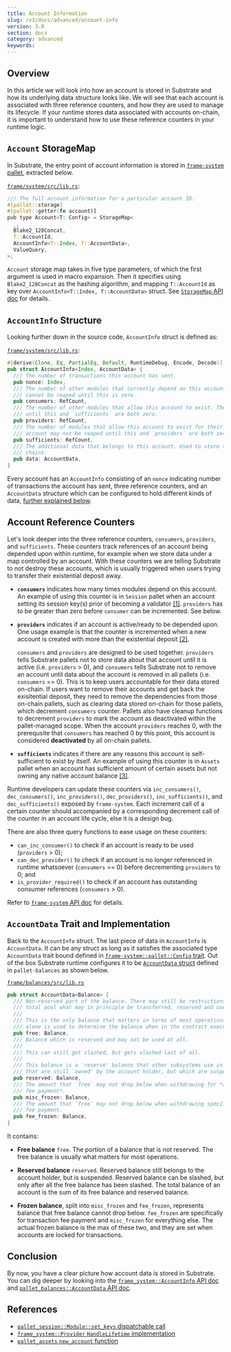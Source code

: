 ```yaml
---
title: Account Information
slug: /v3/docs/advanced/account-info
version: 3.0 
section: docs
category: advanced
keywords:
---
```


## Overview

In this article we will look into how an account is stored in Substrate and how its underlying data
structure looks like. We will see that each account is associated with three reference counters, and
how they are used to manage its lifecycle. If your runtime stores data associated with accounts
on-chain, it is important to understand how to use these reference counters in your runtime logic.

## `Account` StorageMap

In Substrate, the entry point of account information is stored in
[`frame-system` pallet](/rustdocs/latest/frame_system),
extracted below.

[`frame/system/src/lib.rs`](/rustdocs/latest/src/frame_system/lib.rs.html#530):

```rust
/// The full account information for a particular account ID.
#[pallet::storage]
#[pallet::getter(fn account)]
pub type Account<T: Config> = StorageMap<
  _,
  Blake2_128Concat,
  T::AccountId,
  AccountInfo<T::Index, T::AccountData>,
  ValueQuery,
>;
```

`Account` storage map takes in five type parameters, of which the first argument is used in macro
expansion. Then it specifies using `Blake2_128Concat` as the hashing algorithm, and mapping
`T::AccountId` as key over `AccountInfo<T::Index, T::AccountData>` struct. See
[`StorageMap` API doc](/rustdocs/latest/frame_support/storage/types/struct.StorageMap.html#impl)
for details.

## `AccountInfo` Structure

Looking further down in the source code, `AccountInfo` struct is defined as:

[`frame/system/src/lib.rs`](/rustdocs/latest/src/frame_system/lib.rs.html#788-803):

```rust
#[derive(Clone, Eq, PartialEq, Default, RuntimeDebug, Encode, Decode)]
pub struct AccountInfo<Index, AccountData> {
  /// The number of transactions this account has sent.
  pub nonce: Index,
  /// The number of other modules that currently depend on this account's existence. The account
  /// cannot be reaped until this is zero.
  pub consumers: RefCount,
  /// The number of other modules that allow this account to exist. The account may not be reaped
  /// until this and `sufficients` are both zero.
  pub providers: RefCount,
  /// The number of modules that allow this account to exist for their own purposes only. The
  /// account may not be reaped until this and `providers` are both zero.
  pub sufficients: RefCount,
  /// The additional data that belongs to this account. Used to store the balance(s) in a lot of
  /// chains.
  pub data: AccountData,
}
```

Every account has an `AccountInfo` consisting of an `nonce` indicating number of transactions the
account has sent, three reference counters, and an `AccountData` structure which can be configured
to hold different kinds of data, [further explained below](#accountdata-trait-and-implementation).

## Account Reference Counters

Let's look deeper into the three reference counters, `consumers`, `providers`, and `sufficients`.
These counters track references of an account being depended upon within runtime, for example when
we store data under a map controlled by an account. With these counters we are telling Substrate to
not destroy these accounts, which is usually triggered when users trying to transfer their
existential deposit away.

- **`consumers`** indicates how many times modules depend on this account. An example of using this
  counter is in `Session` pallet when an account setting its session key(s) prior of becoming a
  validator [[1]](#ref-session-set-keys). `providers` has to be greater than zero before `consumer`
  can be incremented. See below.

- **`providers`** indicates if an account is active/ready to be depended upon. One usage example
  is that the counter is incremented when a new account is created with more than the existential
  deposit [[2]](#ref-system-created).

  `consumers` and `providers` are designed to be used together. `providers` tells Substrate pallets
  not to store data about that account until it is active (i.e. `providers` > 0), and `consumers`
  tells Substrate not to remove an account until data about the account is removed in all pallets
  (i.e. `consumers` == 0). This is to keep users accountable for their data stored on-chain. If
  users want to remove their accounts and get back the exisitential deposit, they need to remove
  the dependencies from those on-chain pallets, such as clearing data stored on-chain for those
  pallets, which decrement `consumers` counter. Pallets also have cleanup functions to decrement
  `providers` to mark the account as deactivated within the pallet-managed scope. When the account
  `providers` reaches 0, with the prerequsite that `consumers` has reached 0 by this point, this
  account is considered **deactivated** by all on-chain pallets.

- **`sufficients`** indicates if there are any reasons this account is self-sufficient to exist by
  itself. An example of using this counter is in `Assets` pallet when an account has sufficient amount
  of certain assets but not owning any native account balance [[3]](#ref-assets-new-account).

Runtime developers can update these counters via `inc_consumers()`, `dec_consumers()`,
`inc_providers()`, `dec_providers()`, `inc_sufficients()`, and `dec_sufficients()` exposed by
`frame-system`. Each increment call of a certain counter should accompanied by a corresponding decrement call of the counter in an account life cycle, else it is a design bug.

There are also three query functions to ease usage on these counters:

- `can_inc_consumer()` to check if an account is ready to be used (`providers` > 0);
- `can_dec_provider()` to check if an account is no longer referenced in runtime whatsoever
  (`consumers` == 0) before decrementing `providers` to 0; and
- `is_provider_required()` to check if an account has outstanding consumer references
  (`consumers` > 0).

Refer to [`frame-system` API doc](/rustdocs/latest/frame_system/pallet/struct.Pallet.html#impl-11)
for details.

## `AccountData` Trait and Implementation

Back to the `AccountInfo` struct. The last piece of data in `AccountInfo` is `AccountData`. It can be any struct as long as it satisfies the associated type `AccountData` trait bound defined in [`frame-system::pallet::Config` trait](/rustdocs/latest/frame_system/pallet/trait.Config.html#associatedtype.AccountData). Out of the box Substrate runtime configures it to be [`AccountData` struct](/rustdocs/latest/pallet_balances/struct.AccountData.html) defined in `pallet-balances` as shown below.

[`frame/balances/src/lib.rs`](/rustdocs/latest/src/pallet_balances/lib.rs.html#566-586)

```rust
pub struct AccountData<Balance> {
  /// Non-reserved part of the balance. There may still be restrictions on this, but it is the
  /// total pool what may in principle be transferred, reserved and used for tipping.
  ///
  /// This is the only balance that matters in terms of most operations on tokens. It
  /// alone is used to determine the balance when in the contract execution environment.
  pub free: Balance,
  /// Balance which is reserved and may not be used at all.
  ///
  /// This can still get slashed, but gets slashed last of all.
  ///
  /// This balance is a 'reserve' balance that other subsystems use in order to set aside tokens
  /// that are still 'owned' by the account holder, but which are suspendable.
  pub reserved: Balance,
  /// The amount that `free` may not drop below when withdrawing for *anything except transaction
  /// fee payment*.
  pub misc_frozen: Balance,
  /// The amount that `free` may not drop below when withdrawing specifically for transaction
  /// fee payment.
  pub fee_frozen: Balance,
}
```

It contains:

- **Free balance** `free`. The portion of a balance that is not reserved. The free balance is
  usually what matters for most operations.

- **Reserved balance** `reserved`. Reserved balance still belongs to the account holder, but is
  suspended. Reserved balance can be slashed, but only after all the free balance has been slashed.
  The total balance of an account is the sum of its free balance and reserved balance.

- **Frozen balance**, split into `misc_frozen` and `fee_frozen`, represents balance that free
  balance cannot drop below. `fee_frozen` are specifically for transaction fee payment and
  `misc_frozen` for everything else. The actual frozen balance is the max of these two, and they are
  set when accounts are locked for transactions.

## Conclusion

By now, you have a clear picture how account data is stored in Substrate. You can dig deeper by
looking into the [`frame_system::AccountInfo` API doc](/rustdocs/latest/frame_system/struct.AccountInfo.html)
and [`pallet_balances::AccountData` API doc](/rustdocs/latest/pallet_balances/struct.AccountData.html).

## References

- [`pallet_session::Module::set_keys` dispatchable call](/rustdocs/latest/src/pallet_session/lib.rs.html#508-571)
- [`frame_system::Provider` `HandleLifetime` implementation](/rustdocs/latest/src/frame_system/lib.rs.html#1549-1561)
- [`pallet_assets` `new_account` function](/rustdocs/latest/src/pallet_assets/functions.rs.html#46-61)
